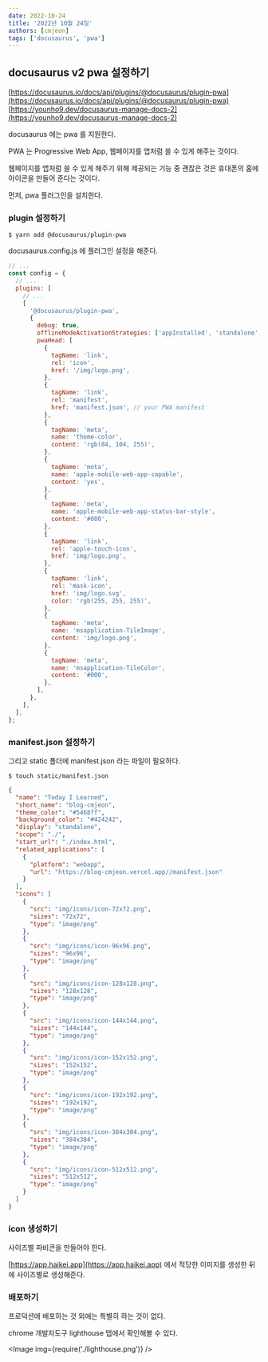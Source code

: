 ```yaml
---
date: 2022-10-24
title: '2022년 10월 24일'
authors: [cmjeon]
tags: ['docusaurus', 'pwa']
---
```



## docusaurus v2 pwa 설정하기

[https://docusaurus.io/docs/api/plugins/@docusaurus/plugin-pwa](https://docusaurus.io/docs/api/plugins/@docusaurus/plugin-pwa)
[https://younho9.dev/docusaurus-manage-docs-2](https://younho9.dev/docusaurus-manage-docs-2)

docusaurus 에는 pwa 를 지원한다.

PWA 는 Progressive Web App, 웹페이지를 앱처럼 쓸 수 있게 해주는 것이다.

웹페이지를 앱처럼 쓸 수 있게 해주기 위해 제공되는 기능 중 괜찮은 것은 휴대폰의 홈에 아이콘을 만들어 준다는 것이다.

먼저, pwa 플러그인을 설치한다.

### plugin 설정하기

```shell
$ yarn add @docusaurus/plugin-pwa
```

docusaurus.config.js 에 플러그인 설정을 해준다.

```js title="docusaurus.config.js" {6-58}
// ...
const config = {
  // ...
  plugins: [
    // ...
    [
      '@docusaurus/plugin-pwa',
      {
        debug: true,
        offlineModeActivationStrategies: ['appInstalled', 'standalone', 'queryString'],
        pwaHead: [
          {
            tagName: 'link',
            rel: 'icon',
            href: '/img/logo.png',
          },
          {
            tagName: 'link',
            rel: 'manifest',
            href: 'manifest.json', // your PWA manifest
          },
          {
            tagName: 'meta',
            name: 'theme-color',
            content: 'rgb(84, 104, 255)',
          },
          {
            tagName: 'meta',
            name: 'apple-mobile-web-app-capable',
            content: 'yes',
          },
          {
            tagName: 'meta',
            name: 'apple-mobile-web-app-status-bar-style',
            content: '#000',
          },
          {
            tagName: 'link',
            rel: 'apple-touch-icon',
            href: 'img/logo.png',
          },
          {
            tagName: 'link',
            rel: 'mask-icon',
            href: 'img/logo.svg',
            color: 'rgb(255, 255, 255)',
          },
          {
            tagName: 'meta',
            name: 'msapplication-TileImage',
            content: 'img/logo.png',
          },
          {
            tagName: 'meta',
            name: 'msapplication-TileColor',
            content: '#000',
          },
        ],
      },
    ],
  ],
};
```

### manifest.json 설정하기

그리고 static 폴더에 manifest.json 라는 파일이 필요하다.

```shell
$ touch static/manifest.json
```

```json title="static/manifest.json"
{
  "name": "Today I Learned",
  "short_name": "blog-cmjeon",
  "theme_color": "#5468ff",
  "background_color": "#424242",
  "display": "standalone",
  "scope": "./",
  "start_url": "./index.html",
  "related_applications": [
    {
      "platform": "webapp",
      "url": "https://blog-cmjeon.vercel.app//manifest.json"
    }
  ],
  "icons": [
    {
      "src": "img/icons/icon-72x72.png",
      "sizes": "72x72",
      "type": "image/png"
    },
    {
      "src": "img/icons/icon-96x96.png",
      "sizes": "96x96",
      "type": "image/png"
    },
    {
      "src": "img/icons/icon-128x128.png",
      "sizes": "128x128",
      "type": "image/png"
    },
    {
      "src": "img/icons/icon-144x144.png",
      "sizes": "144x144",
      "type": "image/png"
    },
    {
      "src": "img/icons/icon-152x152.png",
      "sizes": "152x152",
      "type": "image/png"
    },
    {
      "src": "img/icons/icon-192x192.png",
      "sizes": "192x192",
      "type": "image/png"
    },
    {
      "src": "img/icons/icon-384x384.png",
      "sizes": "384x384",
      "type": "image/png"
    },
    {
      "src": "img/icons/icon-512x512.png",
      "sizes": "512x512",
      "type": "image/png"
    }
  ]
}
```

### icon 생성하기

사이즈별 파비콘을 만들어야 한다.

[https://app.haikei.app](https://app.haikei.app) 에서 적당한 이미지를 생성한 뒤에 사이즈별로 생성해준다.

### 배포하기

프로덕션에 배포하는 것 외에는 특별히 하는 것이 없다.

chrome 개발자도구 lighthouse 탭에서 확인해볼 수 있다.

<Image img={require('./lighthouse.png')} />